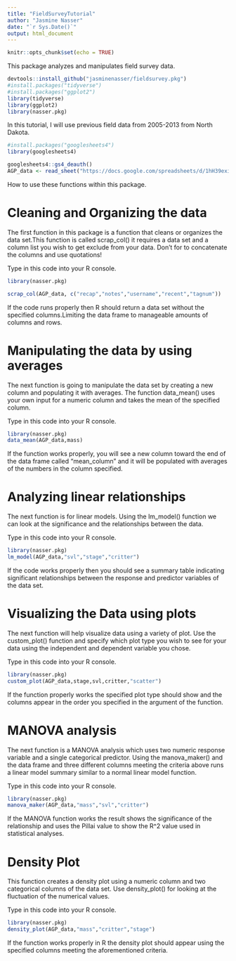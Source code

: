 ```yaml
---
title: "FieldSurveyTutorial"
author: "Jasmine Nasser"
date: "`r Sys.Date()`"
output: html_document
---
```


```r
knitr::opts_chunk$set(echo = TRUE)
```

This package analyzes and manipulates field survey data.

```r
devtools::install_github("jasminenasser/fieldsurvey.pkg")
#install.packages("tidyverse")
#install.packages("ggplot2")
library(tidyverse)
library(ggplot2)
library(nasser.pkg)
```

In this tutorial, I will use previous field data from 2005-2013 from North Dakota.

```r
#install.packages("googlesheets4")
library(googlesheets4)

googlesheets4::gs4_deauth()
AGP_data <- read_sheet("https://docs.google.com/spreadsheets/d/1hH39exibZwdQyr3IsLzxBMXpfCz0qVN-4mAe673PPpQ/edit?usp=sharing")

```

How to use these functions within this package.

# Cleaning and Organizing the data

The first function in this package is a function that cleans or organizes the data set.This function is called scrap_col() it requires a data set and a column list you wish to get exclude from your data. Don't for to concatenate the columns and use quotations!

Type in this code into your R console.
```r
library(nasser.pkg)

scrap_col(AGP_data, c("recap","notes","username","recent","tagnum"))
```

If the code runs properly then R should return a data set without the specified columns.Limiting the data frame to manageable amounts of columns and rows.

# Manipulating the data by using averages

The next function is going to manipulate the data set by creating a new column and populating it with averages. The function data_mean() uses your own input for a numeric column and takes the mean of the specified column.

Type in this code into your R console.
```r
library(nasser.pkg)
data_mean(AGP_data,mass)
```

If the function works properly, you will see a new column toward the end of the data frame called "mean_column" and it will be populated with averages of the numbers in the column specified.

# Analyzing linear relationships
The next function is for linear models. Using the lm_model() function we can look at the significance and the relationships between the data.

Type in this code into your R console.
```r
library(nasser.pkg)
lm_model(AGP_data,"svl","stage","critter")

```

If the code works properly then you should see a summary table indicating significant relationships between the response and predictor variables of the data set.

# Visualizing the Data using plots
The next function will help visualize data using a variety of plot. Use the custom_plot() function and specify which plot type you wish to see for your data using the independent and dependent variable you chose.

Type in this code into your R console.
```r
library(nasser.pkg)
custom_plot(AGP_data,stage,svl,critter,"scatter")

```

If the function properly works the specified plot type should show and the columns appear in the order you specified in the argument of the function.

# MANOVA analysis
The next function is a MANOVA analysis which uses two numeric response variable and a single categorical predictor. Using the manova_maker() and the data frame and three different columns meeting the criteria above runs a linear model summary similar to a normal linear model function.

Type in this code into your R console.
```r
library(nasser.pkg)
manova_maker(AGP_data,"mass","svl","critter")

```

If the MANOVA function works the result shows the significance of the relationship and uses the Pillai value to show the R\^2 value used in statistical analyses.

# Density Plot

This function creates a density plot using a numeric column and two categorical columns of the data set. Use density_plot() for looking at the fluctuation of the numerical values.

Type in this code into your R console.
```r
library(nasser.pkg)
density_plot(AGP_data,"mass","critter","stage")

```

If the function works properly in R the density plot should appear using the specified columns meeting the aforementioned criteria.
